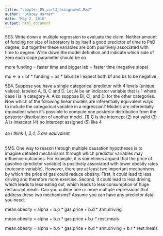 ```yaml
---
title: "chapter_05_part3_assignment.Rmd"
author: "Stacey Harmer"
date: "May 2, 2016"
output: html_document
---
```


5E3.  Write down a multiple regression to evaluate the claim: Neither amount of funding nor size
of laboratory is by itself a good predictor of time to PhD degree; but together these variables are both
positively associated with time to degree. Write down the model definition and indicate which side of
zero each slope parameter should be on

more funding = faster time and bigger lab = faster time (negative slope)

mu <- a + bf * funding + bs * lab.size
I expect both bf and bs to be negative

5E4. Suppose you have a single categorical predictor with 4 levels (unique values), labeled A, B, C
and D. Let Ai be an indicator variable that is 1 where case i is in category A. Also suppose Bi, Ci,
and Di for the other categories. Now which of the following linear models are inferentially equivalent
ways to include the categorical variable in a regression? Models are inferentially equivalent when it’s
possible to compute one posterior distribution from the posterior distribution of another model.
(1) C is the intercept
(2) not valid
(3) A is intercept
(4) no intercept assigned
(5) like 4

###### so I think 1, 3,4, 5 are equivalent

5M5. One way to reason through multiple causation hypotheses is to imagine detailed mechanisms
through which predictor variables may influence outcomes. For example, it is sometimes argued that
the price of gasoline (predictor variable) is positively associated with lower obesity rates (outcome
variable). However, there are at least two important mechanisms by which the price of gas could
reduce obesity. First, it could lead to less driving and therefore more exercise. Second, it could lead to
less driving, which leads to less eating out, which leads to less consumption of huge restaurant meals.
Can you outline one or more multiple regressions that address these two mechanisms? Assume you
can have any predictor data you need.


mean.obesity = alpha + b.p * gas.price + b.d * amt.driving

mean.obesity = alpha + b.p * gas.price + b.r * rest.meals

mean.obesity = alpha + b.p * gas.price + b.d * amt.driving + b.r * rest.meals